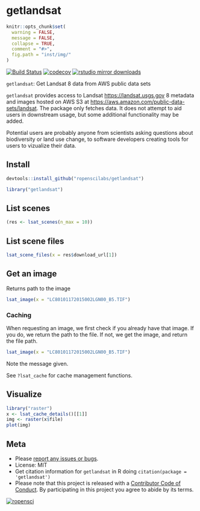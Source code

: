 getlandsat
==========

```r
knitr::opts_chunk$set(
  warning = FALSE,
  message = FALSE,
  collapse = TRUE,
  comment = "#>",
  fig.path = "inst/img/"
)
```

[![Build Status](https://travis-ci.org/ropenscilabs/getlandsat.svg?branch=master)](https://travis-ci.org/ropenscilabs/getlandsat)
[![codecov](https://codecov.io/gh/ropenscilabs/getlandsat/branch/master/graph/badge.svg)](https://codecov.io/gh/ropenscilabs/getlandsat)
[![rstudio mirror downloads](http://cranlogs.r-pkg.org/badges/getlandsat)](https://github.com/metacran/cranlogs.app)

`getlandsat`: Get Landsat 8 data from AWS public data sets

`getlandsat` provides access to Landsat <https://landsat.usgs.gov> 8 metadata and images hosted on AWS S3 at <https://aws.amazon.com/public-data-sets/landsat>. The package only fetches data. It does not attempt to aid users in downstream usage, but some additional functionality may be added.

Potential users are probably anyone from scientists asking questions about biodiversity or land use change, to software developers creating tools for users to vizualize their data.

## Install

```r
devtools::install_github("ropenscilabs/getlandsat")
```

```r
library("getlandsat")
```

## List scenes

```r
(res <- lsat_scenes(n_max = 10))
```

## List scene files

```r
lsat_scene_files(x = res$download_url[1])
```

## Get an image

Returns path to the image

```r
lsat_image(x = "LC80101172015002LGN00_B5.TIF")
```

### Caching

When requesting an image, we first check if you already have that image. If you do,
we return the path to the file. If not, we get the image, and return the file path.

```r
lsat_image(x = "LC80101172015002LGN00_B5.TIF")
```

Note the message given.

See `?lsat_cache` for cache management functions.

## Visualize

```r
library("raster")
x <- lsat_cache_details()[[1]]
img <- raster(x$file)
plot(img)
```

## Meta

* Please [report any issues or bugs](https://github.com/ropenscilabs/getlandsat/issues).
* License: MIT
* Get citation information for `getlandsat` in R doing `citation(package = 'getlandsat')`
* Please note that this project is released with a [Contributor Code of Conduct](CONDUCT.md). By participating in this project you agree to abide by its terms.

[![ropensci](http://ropensci.org/public_images/github_footer.png)](http://ropensci.org)
